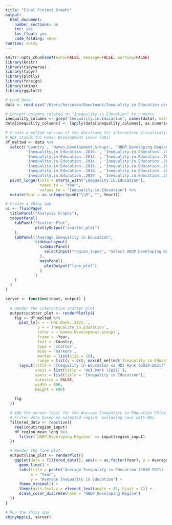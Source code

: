 ```yaml
---
title: "Final Project Graphs"
output:
  html_document:
    number_sections: no
    toc: yes
    toc_float: yes
    code_folding: show
runtime: shiny    
---
```



```r
knitr::opts_chunk$set(echo=FALSE, message=FALSE, warning=FALSE)
library(knitr)
library(tidyverse)
library(tidyr)
library(plotly)
library(foreign)
library(shiny)
library(ggplot2)
```



```r
# Load data
data <- read.csv("/Users/herinseo/Downloads/Inequality in Education.csv")

# Convert columns related to "Inequality in Education" to numeric
inequality_columns <- grep("Inequality.in.Education", names(data), value = TRUE)
data[inequality_columns] <- lapply(data[inequality_columns], as.numeric)

# Create a melted version of the dataframe for interactive visualization
# HDI stands for Human Development Index (HDI)
df_melted <- data %>%
  select('Country', 'Human.Development.Groups', 'UNDP.Developing.Regions', 'HDI.Rank..2021.', 
         'Inequality.in.Education..2010.', 'Inequality.in.Education..2011.',
         'Inequality.in.Education..2012.', 'Inequality.in.Education..2013.',
         'Inequality.in.Education..2014.', 'Inequality.in.Education..2015.',
         'Inequality.in.Education..2016.', 'Inequality.in.Education..2017.',
         'Inequality.in.Education..2018.', 'Inequality.in.Education..2019.',
         'Inequality.in.Education..2020.', 'Inequality.in.Education..2021.') %>%
  pivot_longer(cols = starts_with("Inequality.in.Education"), 
               names_to = "Year", 
               values_to = "Inequality.in.Education") %>%
  mutate(Year = as.integer(gsub("\\D", "", Year)))

# Create a Shiny app
ui <- fluidPage(
  titlePanel("Analysis Graphs"),
  tabsetPanel(
    tabPanel("Scatter Plot", 
             plotlyOutput("scatter_plot")
    ),
    tabPanel("Average Inequality in Education",
             sidebarLayout(
               sidebarPanel(
                 selectInput("region_input", "Select UNDP Developing Region", choices = unique(data$UNDP.Developing.Regions)),
               ),
               mainPanel(
                 plotOutput("line_plot")
               )
             )
    )
  )
)

server <- function(input, output) {
  
  # Render the interactive scatter plot
  output$scatter_plot <- renderPlotly({
    fig <- df_melted %>%
      plot_ly(x = ~`HDI.Rank..2021.`, 
              y = ~`Inequality.in.Education`, 
              color = ~`Human.Development.Groups`,
              frame = ~Year, 
              text = ~Country,
              type = 'scatter',
              mode = 'markers',
              marker = list(size = 10),
              range = list(y = c(0, max(df_melted$`Inequality in Education`) + 5))) %>%
      layout(title = 'Inequality in Education vs HDI Rank (2010-2021)',
             xaxis = list(title = 'HDI Rank (2021)'),
             yaxis = list(title = 'Inequality in Education'),
             autosize = FALSE,
             width = 800,
             height = 600)
    
    fig
  })

  # Add the server logic for the Average Inequality in Education Shiny app
  # Filter data based on selected region, excluding rows with NAs
  filtered_data <- reactive({
    req(input$region_input)
    df_region_mean_long %>%
      filter(`UNDP.Developing.Regions` == input$region_input)
  })

  # Render the line plot
  output$line_plot <- renderPlot({
    ggplot(data = filtered_data(), aes(x = as.factor(Year), y = Average_Inequality, group = `UNDP.Developing.Regions`, color = `UNDP.Developing.Regions`)) +
      geom_line() +
      labs(title = paste("Average Inequality in Education (2010-2021) -", input$region_input),
           x = "Year",
           y = "Average Inequality in Education") +
      theme_minimal() +
      theme(axis.text.x = element_text(angle = 45, hjust = 1)) +
      scale_color_discrete(name = "UNDP Developing Region")
  })
}

# Run the Shiny app
shinyApp(ui, server)

```

